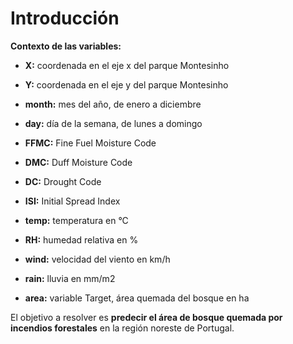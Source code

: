 # Introducción

**Contexto de las variables:**

-   **X:** coordenada en el eje x del parque Montesinho

-   **Y:** coordenada en el eje y del parque Montesinho

-   **month:** mes del año, de enero a diciembre

-   **day:** día de la semana, de lunes a domingo

-   **FFMC:** Fine Fuel Moisture Code

-   **DMC:** Duff Moisture Code

-   **DC:** Drought Code

-   **ISI:** Initial Spread Index

-   **temp:** temperatura en °C

-   **RH:** humedad relativa en %

-   **wind:** velocidad del viento en km/h

-   **rain:** lluvia en mm/m2

-   **area:** variable Target, área quemada del bosque en ha

El objetivo a resolver es **predecir el área de bosque quemada por incendios forestales** en la región noreste de Portugal.
